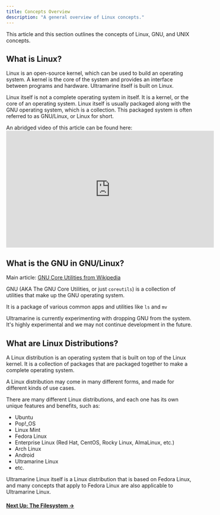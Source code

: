 ```yaml
---
title: Concepts Overview
description: "A general overview of Linux concepts."
---
```



This article and this section outlines the concepts of Linux, GNU, and UNIX concepts.

## What is Linux?

Linux is an open-source kernel, which can be used to build an operating system. A kernel is the core of the system and provides an interface between programs and hardware. Ultramarine itself is built on Linux.

Linux itself is not a complete operating system in itself. It is a kernel, or the core of an operating system. Linux itself is usually packaged along with the GNU operating system, which is a collection. This packaged system is often referred to as GNU/Linux, or Linux for short.

<Alert type="info">
  <div class="full-width">
    An abridged video of this article can be found here:
    <iframe
      width="560"
      height="315"
      src="https://www.youtube-nocookie.com/embed/rrB13utjYV4"
      title="YouTube video player"
      frameborder="0"
      allow="accelerometer; autoplay; clipboard-write; encrypted-media; gyroscope; picture-in-picture"
      allowfullscreen
    ></iframe>
  </div>
</Alert>

## What is the GNU in GNU/Linux?

Main article: [GNU Core Utilities from Wikipedia](https://en.wikipedia.org/wiki/GNU_Core_Utilities)

GNU (AKA The GNU Core Utilities, or just `coreutils`) is a collection of utilities that make up the GNU operating system.

It is a package of various common apps and utilities like `ls` and `mv`

Ultramarine is currently experimenting with dropping GNU from the system. It's highly experimental and we may not continue development in the future.

## What are Linux Distributions?

A Linux distribution is an operating system that is built on top of the Linux kernel. It is a collection of packages that are packaged together to make a complete operating system.

A Linux distribution may come in many different forms, and made for different kinds of use cases.

There are many different Linux distributions, and each one has its own unique features and benefits, such as:

- Ubuntu
- Pop!\_OS
- Linux Mint
- Fedora Linux
- Enterprise Linux (Red Hat, CentOS, Rocky Linux, AlmaLinux, etc.)
- Arch Linux
- Android
- Ultramarine Linux
- etc.

Ultramarine Linux itself is a Linux distribution that is based on Fedora Linux, and many concepts that apply to Fedora Linux are also applicable to Ultramarine Linux.

#### [Next Up: The Filesystem →](filesystem)
